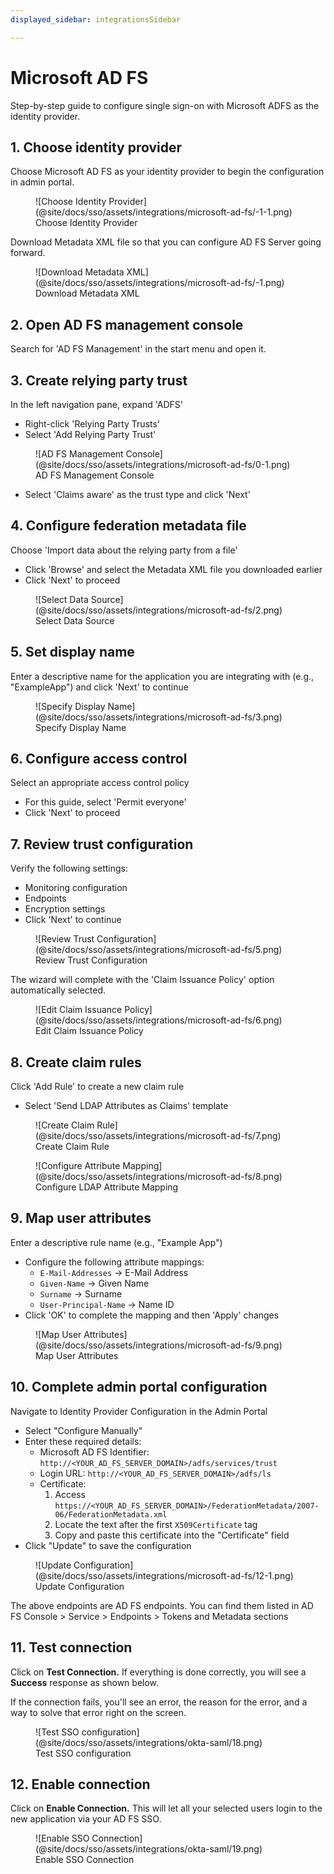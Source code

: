 ```yaml
---
displayed_sidebar: integrationsSidebar

---
```


# Microsoft AD FS

<Subtitle>
  Step-by-step guide to configure single sign-on with Microsoft ADFS as the identity provider.
</Subtitle>

## 1. Choose identity provider

Choose Microsoft AD FS as your identity provider to begin the configuration in admin portal.

<figure className="limited-width">
  ![Choose Identity Provider](@site/docs/sso/assets/integrations/microsoft-ad-fs/-1-1.png)
  <figcaption>Choose Identity Provider</figcaption>
</figure>

Download Metadata XML file so that you can configure AD FS Server going forward.

<figure className="limited-width">
  ![Download Metadata XML](@site/docs/sso/assets/integrations/microsoft-ad-fs/-1.png)
  <figcaption>Download Metadata XML</figcaption>
</figure>

## 2. Open AD FS management console

Search for 'AD FS Management' in the start menu and open it.

## 3. Create relying party trust

In the left navigation pane, expand 'ADFS'

- Right-click 'Relying Party Trusts'
- Select 'Add Relying Party Trust'

<figure className="limited-width">
  ![AD FS Management Console](@site/docs/sso/assets/integrations/microsoft-ad-fs/0-1.png)
  <figcaption>AD FS Management Console</figcaption>
</figure>

- Select 'Claims aware' as the trust type and click 'Next'

## 4. Configure federation metadata file

Choose 'Import data about the relying party from a file'

- Click 'Browse' and select the Metadata XML file you downloaded earlier
- Click 'Next' to proceed

<figure className="limited-width">
  ![Select Data Source](@site/docs/sso/assets/integrations/microsoft-ad-fs/2.png)
  <figcaption>Select Data Source</figcaption>
</figure>

## 5. Set display name

Enter a descriptive name for the application you are integrating with (e.g., "ExampleApp") and click 'Next' to continue

<figure className="limited-width">
  ![Specify Display Name](@site/docs/sso/assets/integrations/microsoft-ad-fs/3.png)
  <figcaption>Specify Display Name</figcaption>
</figure>

## 6. Configure access control

Select an appropriate access control policy

- For this guide, select 'Permit everyone'
- Click 'Next' to proceed

## 7. Review trust configuration

Verify the following settings:

- Monitoring configuration
- Endpoints
- Encryption settings
- Click 'Next' to continue

<figure className="limited-width">
  ![Review Trust Configuration](@site/docs/sso/assets/integrations/microsoft-ad-fs/5.png)
  <figcaption>Review Trust Configuration</figcaption>
</figure>

The wizard will complete with the 'Claim Issuance Policy' option automatically selected.

<figure className="limited-width">
  ![Edit Claim Issuance Policy](@site/docs/sso/assets/integrations/microsoft-ad-fs/6.png)
  <figcaption>Edit Claim Issuance Policy</figcaption>
</figure>

## 8. Create claim rules

Click 'Add Rule' to create a new claim rule

- Select 'Send LDAP Attributes as Claims' template

<figure className="limited-width">
  ![Create Claim Rule](@site/docs/sso/assets/integrations/microsoft-ad-fs/7.png)
  <figcaption>Create Claim Rule</figcaption>
</figure>

<figure className="limited-width">
  ![Configure Attribute Mapping](@site/docs/sso/assets/integrations/microsoft-ad-fs/8.png)
  <figcaption>Configure LDAP Attribute Mapping</figcaption>
</figure>

## 9. Map user attributes

Enter a descriptive rule name (e.g., "Example App")

- Configure the following attribute mappings:
  - `E-Mail-Addresses` → E-Mail Address
  - `Given-Name` → Given Name
  - `Surname` → Surname
  - `User-Principal-Name` → Name ID
- Click 'OK' to complete the mapping and then 'Apply' changes

<figure className="limited-width">
  ![Map User Attributes](@site/docs/sso/assets/integrations/microsoft-ad-fs/9.png)
  <figcaption>Map User Attributes</figcaption>
</figure>

## 10. Complete admin portal configuration

Navigate to Identity Provider Configuration in the Admin Portal

- Select "Configure Manually"
- Enter these required details:
  - Microsoft AD FS Identifier: `http://<YOUR_AD_FS_SERVER_DOMAIN>/adfs/services/trust`
  - Login URL: `http://<YOUR_AD_FS_SERVER_DOMAIN>/adfs/ls`
  - Certificate:
    1. Access `https://<YOUR_AD_FS_SERVER_DOMAIN>/FederationMetadata/2007-06/FederationMetadata.xml`
    2. Locate the text after the first `X509Certificate` tag
    3. Copy and paste this certificate into the "Certificate" field
- Click "Update" to save the configuration

<figure className="limited-width">
  ![Update Configuration](@site/docs/sso/assets/integrations/microsoft-ad-fs/12-1.png)
  <figcaption>Update Configuration</figcaption>
</figure>

The above endpoints are AD FS endpoints. You can find them listed in AD FS Console > Service > Endpoints > Tokens and Metadata sections

## 11. Test connection

Click on **Test Connection.** If everything is done correctly, you will see a **Success** response as shown below.

If the connection fails, you'll see an error, the reason for the error, and a way to solve that error right on the screen.

<figure>
  ![Test SSO configuration](@site/docs/sso/assets/integrations/okta-saml/18.png)
  <figcaption>Test SSO configuration</figcaption>
</figure>

## 12. Enable connection

Click on **Enable Connection.** This will let all your selected users login to the new application via your AD FS SSO.

<figure>
  ![Enable SSO Connection](@site/docs/sso/assets/integrations/okta-saml/19.png)
  <figcaption>Enable SSO Connection</figcaption>
</figure>
